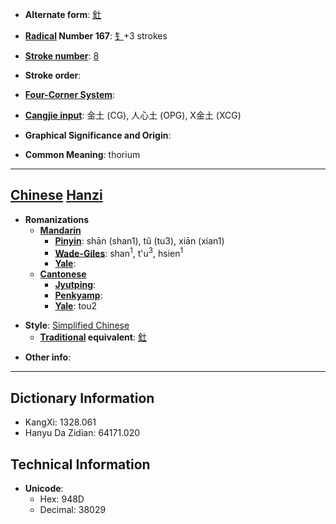 * '''Alternate form''': [[釷]]

* '''[[Wiktionary:Chinese radical index| Radical]] Number 167''': [[Wiktionary:Chinese radical index 钅|钅]]+3 strokes

* '''[[Wiktionary:Chinese total strokes index|Stroke number]]''': [[Wiktionary:Chinese total strokes index 8|8]]

* '''Stroke order''': 

* '''[[Wiktionary:Chinese four corner index|Four-Corner System]]''': 

* '''[[Wiktionary:Chinese Cangjie index|Cangjie input]]''': 金土 (CG), 人心土 (OPG), X金土 (XCG)

* '''Graphical Significance and Origin''': 

* '''Common Meaning''': thorium

----

== [[Chinese]] [[Hanzi]] ==

* '''Romanizations'''
** '''[[Mandarin]]'''
*** '''[[Pinyin]]''': shān (shan1), tǔ (tu3), xiān (xian1)
*** '''[[Wade-Giles]]''': shan<sup>1</sup>, t'u<sup>3</sup>, hsien<sup>1</sup>
*** '''[[Yale]]''': 
** '''[[Cantonese]]'''
*** '''[[Jyutping]]''':
*** '''[[Penkyamp]]''': 
*** '''[[Yale]]''': tou2

* '''Style''': [[Simplified Chinese]] 
** '''[[Traditional Chinese|Traditional]] equivalent''': [[釷]]

* '''Other info''': 

----

== Dictionary Information ==

* KangXi: 1328.061
* Hanyu Da Zidian: 64171.020

== Technical Information ==

* '''Unicode''':
** Hex: 948D
** Decimal: 38029